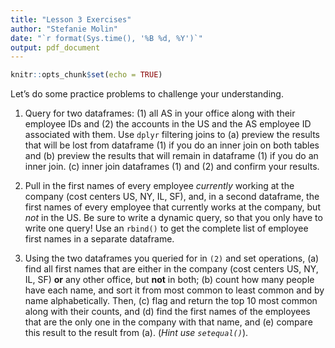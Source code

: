 ```yaml
---
title: "Lesson 3 Exercises"
author: "Stefanie Molin"
date: "`r format(Sys.time(), '%B %d, %Y')`"
output: pdf_document
---
```


```r
knitr::opts_chunk$set(echo = TRUE)
```

Let's do some practice problems to challenge your understanding.

1. Query for two dataframes: (1) all AS in your office along with their employee IDs and (2) the accounts in the US and the AS employee ID associated with them. Use `dplyr` filtering joins to (a) preview the results that will be lost from dataframe (1) if you do an inner join on both tables and (b) preview the results that will remain in dataframe (1) if you do an inner join. (c) inner join dataframes (1) and (2) and confirm your results.

2. Pull in the first names of every employee *currently* working at the company (cost centers US, NY, IL, SF), and, in a second dataframe, the first names of every employee that currently works at the company, but *not* in the US. Be sure to write a dynamic query, so that you only have to write one query! Use an `rbind()` to get the complete list of employee first names in a separate dataframe.

3. Using the two dataframes you queried for in `(2)` and set operations, (a) find all first names that are either in the company (cost centers US, NY, IL, SF) **or** any other office, but **not** in both; (b) count how many people have each name, and sort it from most common to least common and by name alphabetically. Then, (c) flag and return the top 10 most common along with their counts, and (d) find the first names of the employees that are the only one in the company with that name, and (e) compare this result to the result from (a). (*Hint use `setequal()`*).
